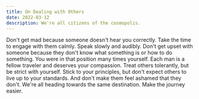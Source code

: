 ```yaml
---
title: On Dealing with Others
date: 2022-03-12
description: We're all citizens of the cosmopolis.
---
```


Don't get mad because someone doesn't hear you correctly. Take the time to
engage with them calmly. Speak slowly and audibly. Don't get upset with someone
because they don't know what something is or how to do something. You were in
that position many times yourself. Each man is a fellow traveler and deserves
your compassion. Treat others tolerantly, but be strict with yourself. Stick to
your principles, but don't expect others to live up to your standards. And
don't make them feel ashamed that they don't. We're all heading towards the
same destination. Make the journey easier.
